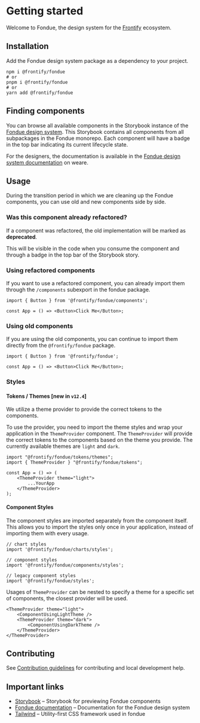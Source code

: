 # Getting started

Welcome to Fondue, the design system for the [Frontify](https://frontify.com) ecosystem.

## Installation

Add the Fondue design system package as a dependency to your project.

```shell
npm i @frontify/fondue
# or
pnpm i @frontify/fondue
# or
yarn add @frontify/fondue
```

## Finding components

You can browse all available components in the Storybook instance of the [Fondue design system](https://fondue-components.frontify.com).
This Storybook contains all components from all subpackages in the Fondue monorepo. Each component will have a badge in the top bar indicating its current lifecycle state.

For the designers, the documentation is available in the [Fondue design system documentation](https://weare.frontify.com/document/1266?#/using-fondue) on weare.

## Usage

During the transition period in which we are cleaning up the Fondue components, you can use old and new components side by side.

### Was this component already refactored?

If a component was refactored, the old implementation will be marked as **deprecated**.

This will be visible in the code when you consume the component and through a badge in the top bar of the Storybook story.

### Using refactored components

If you want to use a refactored component, you can already import them through the `/components` subexport in the fondue package.

```tsx
import { Button } from '@frontify/fondue/components';

const App = () => <Button>Click Me</Button>;
```

### Using old components

If you are using the old components, you can continue to import them directly from the `@frontify/fondue` package.

```tsx
import { Button } from '@frontify/fondue';

const App = () => <Button>Click Me</Button>;
```

### Styles

#### Tokens / Themes [new in `v12.4`]
We utilize a theme provider to provide the correct tokens to the components.

To use the provider, you need to import the theme styles and wrap your application in the `ThemeProvider` component.
The `ThemeProvider` will provide the correct tokens to the components based on the theme you provide. The currently available themes are `light` and `dark`.
```tsx
import "@frontify/fondue/tokens/themes";
import { ThemeProvider } "@frontify/fondue/tokens";

const App = () => (
    <ThemeProvider theme="light">
        ...YourApp
    </ThemeProvider>
);
```

#### Component Styles
The component styles are imported separately from the component itself. This allows you to import the styles only once in your application, instead of importing them with every usage.

```tsx
// chart styles
import '@frontify/fondue/charts/styles';

// component styles
import '@frontify/fondue/components/styles';

// legacy component styles
import '@frontify/fondue/styles';
```

Usages of `ThemeProvider` can be nested to specify a theme for a specific set of components, the closest provider will be used.

```tsx
<ThemeProvider theme="light">
    <ComponentUsingLightTheme />
    <ThemeProvider theme="dark">
        <ComponentUsingDarkTheme />
    </ThemeProvider>
</ThemeProvider>
```


## Contributing

See [Contribution guidelines](CONTRIBUTING.md) for contributing and local development help.

## Important links

-   [Storybook](https://fondue-components.frontify.com) – Storybook for previewing Fondue components
-   [Fondue documentation](https://weare.frontify.com/document/1266?#/using-fondue) – Documentation for the Fondue design system
-   [Tailwind](https://tailwindcss.com/docs) – Utility-first CSS framework used in fondue
